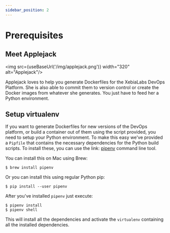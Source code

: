 ```yaml
---
sidebar_position: 2
---
```



# Prerequisites

## Meet Applejack

<img src={useBaseUrl('/img/applejack.png')} width="320" alt="Applejack"/>

Applejack loves to help you generate Dockerfiles for the XebiaLabs DevOps Platform. She is also able to commit them to version control or create the Docker images from whatever she generates. You just have to feed her a Python environment.

## Setup virtualenv

If you want to generate Dockerfiles for new versions of the DevOps platform, or build a container out of them using the script provided, you need to setup your Python environment.
To make this easy we've provided a `Pipfile` that contains the necessary dependencies for the Python build scripts. To install these, you can use the link: [pipenv](https://docs.pipenv.org/) command line tool.

You can install this on Mac using Brew:

```shell
$ brew install pipenv
```

Or you can install this using regular Python pip:

```shell
$ pip install --user pipenv
```

After you've installed `pipenv` just execute:

```shell
$ pipenv install
$ pipenv shell
```

This will install all the dependencies and activate the `virtualenv` containing all the installed dependencies.

